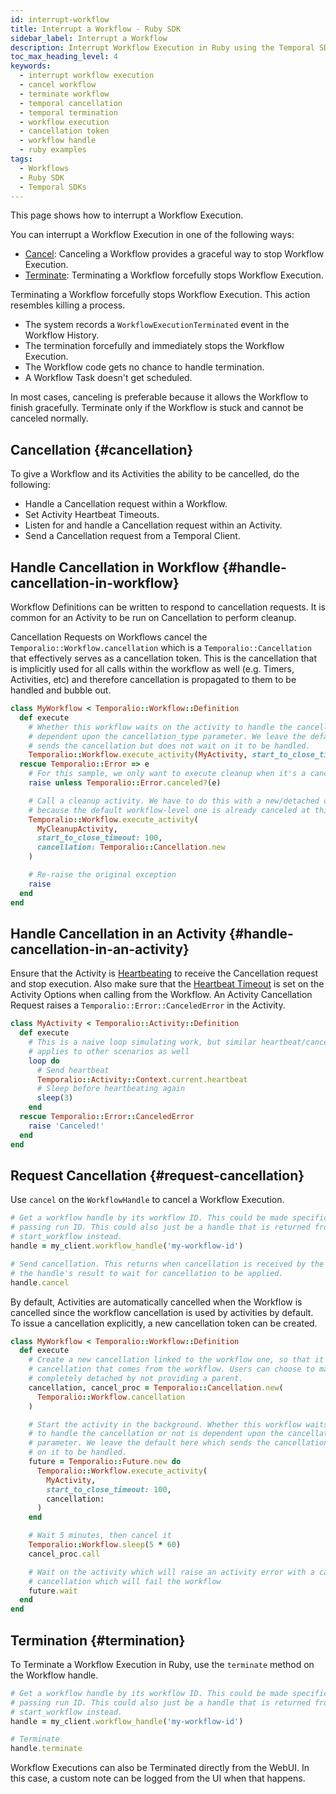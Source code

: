 ```yaml
---
id: interrupt-workflow
title: Interrupt a Workflow - Ruby SDK
sidebar_label: Interrupt a Workflow
description: Interrupt Workflow Execution in Ruby using the Temporal SDK. Cancel for graceful stops; terminate for forceful stops. Handle Cancellation in Workflow and Activities efficiently.
toc_max_heading_level: 4
keywords:
  - interrupt workflow execution
  - cancel workflow
  - terminate workflow
  - temporal cancellation
  - temporal termination
  - workflow execution
  - cancellation token
  - workflow handle
  - ruby examples
tags:
  - Workflows
  - Ruby SDK
  - Temporal SDKs
---
```


This page shows how to interrupt a Workflow Execution.

You can interrupt a Workflow Execution in one of the following ways:

- [Cancel](#cancellation): Canceling a Workflow provides a graceful way to stop Workflow Execution.
- [Terminate](#termination): Terminating a Workflow forcefully stops Workflow Execution.

Terminating a Workflow forcefully stops Workflow Execution.
This action resembles killing a process.

- The system records a `WorkflowExecutionTerminated` event in the Workflow History.
- The termination forcefully and immediately stops the Workflow Execution.
- The Workflow code gets no chance to handle termination.
- A Workflow Task doesn't get scheduled.

In most cases, canceling is preferable because it allows the Workflow to finish gracefully.
Terminate only if the Workflow is stuck and cannot be canceled normally.

## Cancellation {#cancellation}

To give a Workflow and its Activities the ability to be cancelled, do the following:

- Handle a Cancellation request within a Workflow.
- Set Activity Heartbeat Timeouts.
- Listen for and handle a Cancellation request within an Activity.
- Send a Cancellation request from a Temporal Client.

## Handle Cancellation in Workflow {#handle-cancellation-in-workflow}

Workflow Definitions can be written to respond to cancellation requests.
It is common for an Activity to be run on Cancellation to perform cleanup.

Cancellation Requests on Workflows cancel the `Temporalio::Workflow.cancellation` which is a `Temporalio::Cancellation` that effectively serves as a cancellation token.
This is the cancellation that is implicitly used for all calls within the workflow as well (e.g. Timers, Activities, etc) and therefore cancellation is propagated to them to be handled and bubble out.

```ruby
class MyWorkflow < Temporalio::Workflow::Definition
  def execute
    # Whether this workflow waits on the activity to handle the cancellation or not is
    # dependent upon the cancellation_type parameter. We leave the default here which
    # sends the cancellation but does not wait on it to be handled.
    Temporalio::Workflow.execute_activity(MyActivity, start_to_close_timeout: 100)
  rescue Temporalio::Error => e
    # For this sample, we only want to execute cleanup when it's a cancellation
    raise unless Temporalio::Error.canceled?(e)

    # Call a cleanup activity. We have to do this with a new/detached cancellation
    # because the default workflow-level one is already canceled at this point.
    Temporalio::Workflow.execute_activity(
      MyCleanupActivity,
      start_to_close_timeout: 100,
      cancellation: Temporalio::Cancellation.new
    )

    # Re-raise the original exception
    raise
  end
end
```

## Handle Cancellation in an Activity {#handle-cancellation-in-an-activity}

Ensure that the Activity is [Heartbeating](/develop/ruby/failure-detection#activity-heartbeats) to receive the Cancellation request and stop execution.
Also make sure that the [Heartbeat Timeout](/develop/ruby/failure-detection#heartbeat-timeout) is set on the Activity Options when calling from the Workflow.
An Activity Cancellation Request raises a `Temporalio::Error::CanceledError` in the Activity.

```ruby
class MyActivity < Temporalio::Activity::Definition
  def execute
    # This is a naive loop simulating work, but similar heartbeat/cancellation logic
    # applies to other scenarios as well
    loop do
      # Send heartbeat
      Temporalio::Activity::Context.current.heartbeat
      # Sleep before heartbeating again
      sleep(3)
    end
  rescue Temporalio::Error::CanceledError
    raise 'Canceled!'
  end
end
```

## Request Cancellation {#request-cancellation}

Use `cancel` on the `WorkflowHandle` to cancel a Workflow Execution.

```ruby
# Get a workflow handle by its workflow ID. This could be made specific to a run by
# passing run ID. This could also just be a handle that is returned from
# start_workflow instead.
handle = my_client.workflow_handle('my-workflow-id')

# Send cancellation. This returns when cancellation is received by the server. Wait on
# the handle's result to wait for cancellation to be applied.
handle.cancel
```

By default, Activities are automatically cancelled when the Workflow is cancelled since the workflow cancellation is used by activities by default.
To issue a cancellation explicitly, a new cancellation token can be created.

```ruby
class MyWorkflow < Temporalio::Workflow::Definition
  def execute
    # Create a new cancellation linked to the workflow one, so that it inherits
    # cancellation that comes from the workflow. Users can choose to make it
    # completely detached by not providing a parent.
    cancellation, cancel_proc = Temporalio::Cancellation.new(
      Temporalio::Workflow.cancellation
    )

    # Start the activity in the background. Whether this workflow waits on the activity
    # to handle the cancellation or not is dependent upon the cancellation_type
    # parameter. We leave the default here which sends the cancellation but does not wait
    # on it to be handled.
    future = Temporalio::Future.new do
      Temporalio::Workflow.execute_activity(
        MyActivity,
        start_to_close_timeout: 100,
        cancellation:
      )
    end

    # Wait 5 minutes, then cancel it
    Temporalio::Workflow.sleep(5 * 60)
    cancel_proc.call

    # Wait on the activity which will raise an activity error with a cause of
    # cancellation which will fail the workflow
    future.wait
  end
end
```

## Termination {#termination}

To Terminate a Workflow Execution in Ruby, use the `terminate` method on the Workflow handle.

```ruby
# Get a workflow handle by its workflow ID. This could be made specific to a run by
# passing run ID. This could also just be a handle that is returned from
# start_workflow instead.
handle = my_client.workflow_handle('my-workflow-id')

# Terminate
handle.terminate
```

Workflow Executions can also be Terminated directly from the WebUI. In this case, a custom note can be logged from the UI when that happens.
